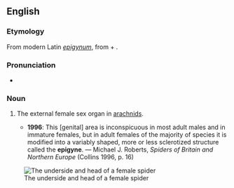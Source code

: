 ==English==
{{wikipedia}}

===Etymology===
From modern Latin ''[[epigynum]]'', from {{etyl|grc|en}} {{m|grc|ἐπί}} + {{m|grc|γυνή||female}}.

===Pronunciation===
* {{IPA|en|/ˈɛpɪdʒaɪn/}}

===Noun===
{{en-noun}}

# {{lb|en|zoology}} The external female sex organ in [[arachnids]].
#* '''1996''': This [genital] area is inconspicuous in most adult males and in immature females, but in adult females of the majority of species it is modified into a variably shaped, more or less sclerotized structure called the '''epigyne'''. — Michael J. Roberts, ''Spiders of Britain and Northern Europe'' (Collins 1996, p. 16)
[[File:Spider external anatomy en.png|thumb|The underside and head of a female spider]]